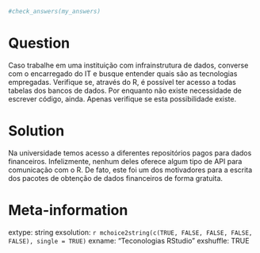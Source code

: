 ```r

#check_answers(my_answers)
```

Question
========

Caso trabalhe em uma instituição com infrainstrutura de dados, converse com o encarregado do IT e busque entender quais são as tecnologias empregadas. Verifique se, através do R, é possível ter acesso a todas tabelas dos bancos de dados. Por enquanto não existe necessidade de escrever código, ainda. Apenas verifique se esta possibilidade existe.


Solution
================

Na universidade temos acesso a diferentes repositórios pagos para dados financeiros. Infelizmente, nenhum deles oferece algum tipo de API para comunicação com o R. De fato, este foi um dos motivadores para a escrita dos pacotes de obtenção de dados financeiros de forma gratuita.


Meta-information
================
extype: string
exsolution: `r mchoice2string(c(TRUE, FALSE, FALSE, FALSE, FALSE), single = TRUE)`
exname: "Teconologias RStudio"
exshuffle: TRUE

